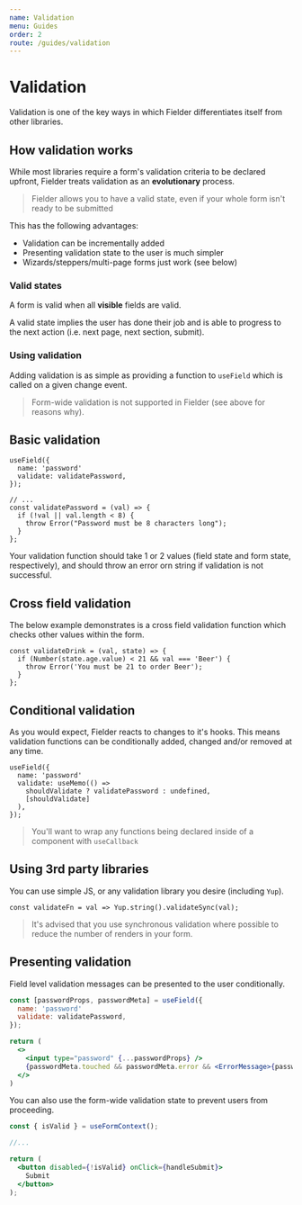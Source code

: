 ```yaml
---
name: Validation
menu: Guides
order: 2
route: /guides/validation
---
```


# Validation

Validation is one of the key ways in which Fielder differentiates itself from other libraries.

## How validation works

While most libraries require a form's validation criteria to be declared upfront, Fielder
treats validation as an **evolutionary** process.

> Fielder allows you to have a valid state, even if your whole form isn't ready to be submitted

This has the following advantages:

- Validation can be incrementally added
- Presenting validation state to the user is much simpler
- Wizards/steppers/multi-page forms just work (see below)

### Valid states

A form is valid when all **visible** fields are valid.

A valid state implies the user has done their job and is able to progress to the next action (i.e. next page, next section, submit).

### Using validation

Adding validation is as simple as providing a function to `useField` which is called on a given change event.

> Form-wide validation is not supported in Fielder (see above for reasons why).

## Basic validation

```tsx
useField({
  name: 'password'
  validate: validatePassword,
});

// ...
const validatePassword = (val) => {
  if (!val || val.length < 8) {
    throw Error("Password must be 8 characters long");
  }
};
```

Your validation function should take 1 or 2 values (field state and form state, respectively), and should
throw an error orn string if validation is not successful.

## Cross field validation

The below example demonstrates is a cross field validation function which checks other values within the form.

```tsx
const validateDrink = (val, state) => {
  if (Number(state.age.value) < 21 && val === 'Beer') {
    throw Error('You must be 21 to order Beer');
  }
};
```

## Conditional validation

As you would expect, Fielder reacts to changes to it's hooks. This means validation functions
can be conditionally added, changed and/or removed at any time.

```tsx
useField({
  name: 'password'
  validate: useMemo(() =>
    shouldValidate ? validatePassword : undefined,
    [shouldValidate]
  ),
});
```

> You'll want to wrap any functions being declared inside of a component with `useCallback`

## Using 3rd party libraries

You can use simple JS, or any validation library you desire (including `Yup`).

```tsx
const validateFn = val => Yup.string().validateSync(val);
```

> It's advised that you use synchronous validation where possible to reduce the number of
> renders in your form.

## Presenting validation

Field level validation messages can be presented to the user conditionally.

```jsx
const [passwordProps, passwordMeta] = useField({
  name: 'password'
  validate: validatePassword,
});

return (
  <>
    <input type="password" {...passwordProps} />
    {passwordMeta.touched && passwordMeta.error && <ErrorMessage>{passwordMeta.error}</ErrorMessage>}
  </>
)
```

You can also use the form-wide validation state to prevent users from proceeding.

```jsx
const { isValid } = useFormContext();

//...

return (
  <button disabled={!isValid} onClick={handleSubmit}>
    Submit
  </button>
);
```
